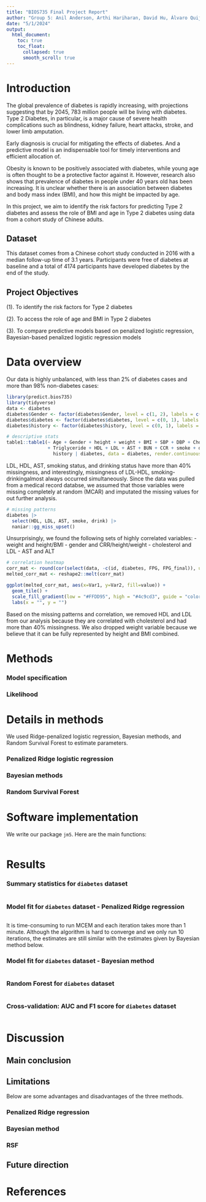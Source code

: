 ```yaml
---
title: "BIOS735 Final Project Report"
author: "Group 5: Anil Anderson, Arthi Hariharan, David Hu, Álvaro Quijano, Yumei Yang"
date: "5/1/2024"
output:
  html_document:
    toc: true
    toc_float:
      collapsed: true
      smooth_scroll: true
---
```


# Introduction
The global prevalence of diabetes is rapidly increasing, with projections suggesting that by 2045, 783 million people will be living with diabetes. Type 2 Diabetes, in particular, is a major cause of severe health complications such as blindness, kidney failure, heart attacks, stroke, and lower limb amputation. 

Early diagnosis is crucial for mitigating the effects of diabetes. And a predictive model is an indispensable tool for timely interventions and efficient allocation of. 

Obesity is known to be positively associated with diabetes, while young age is often thought to be a protective factor against it. However, research also shows that prevalence of diabetes in people under 40 years old has been increasing. It is unclear whether there is an association between diabetes and body mass index (BMI), and how this might be impacted by age. 

In this project, we aim to identify the risk factors for predicting Type 2 diabetes and assess the role of BMI and age in Type 2 diabetes using data from a cohort study of Chinese adults.

## Dataset

This dataset comes from a Chinese cohort study conducted in 2016 with a median follow-up time of 3.1 years. Participants were free of diabetes at baseline and a total of 4174 participants have developed diabetes by the end of the study.

## Project Objectives

(1). To identify the risk factors for Type 2 diabetes

(2). To access the role of age and BMI in Type 2 diabetes

(3). To compare predictive models based on penalized logistic regression, Bayesian-based penalized logistic regression models

# Data overview

Our data is highly unbalanced, with less than 2% of diabetes cases and more than 98% non-diabetes cases:

```r
library(predict.bios735)
library(tidyverse)
data <- diabetes
diabetes$Gender <- factor(diabetes$Gender, level = c(1, 2), labels = c("Male", "Female"))
diabetes$diabetes <- factor(diabetes$diabetes, level = c(0, 1), labels = c("Non-diabetes", "Diabetes"))
diabetes$history <- factor(diabetes$history, level = c(0, 1), labels = c("N", "Y"))

# descriptive stats
table1::table1(~ Age + Gender + height + weight + BMI + SBP + DBP + Cholesterol 
               + Triglyceride + HDL + LDL + AST + BUN + CCR + smoke + drink + 
                 history | diabetes, data = diabetes, render.continuous=c(.="Mean (SD)"))
```

LDL, HDL, AST, smoking status, and drinking status have more than 40% missingness, and interestingly, missingness of LDL-HDL, smoking-drinkingalmost always occurred simultaneously. Since the data was pulled from a medical record databse, we assumed that those variables were missing completely at random (MCAR) and imputated the missing values for out further analysis. 

```r
# missing patterns
diabetes |>
  select(HDL, LDL, AST, smoke, drink) |>
  naniar::gg_miss_upset()
```

Unsurprisingly, we found the following sets of highly correlated variables:
- weight and height/BMI
- gender and CRR/height/weight
- cholesterol and LDL
- AST and ALT


```r
# correlation heatmap
corr_mat <- round(cor(select(data, -c(id, diabetes, FPG, FPG_final)), use = "complete.obs"),2)
melted_corr_mat <- reshape2::melt(corr_mat)

ggplot(melted_corr_mat, aes(x=Var1, y=Var2, fill=value)) + 
  geom_tile() +
  scale_fill_gradient(low = "#FFDD95", high = "#4c9cd3", guide = "colorbar") +
  labs(x = "", y = "")
```

Based on the missing patterns and correlation, we removed HDL and LDL from our analysis because they are correlated with cholesterol and had more than 40% missingness. We also dropped weight variable because we believe that it can be fully represented by height and BMI combined.

# Methods 



### Model specification



### Likelihood


# Details in methods

We used Ridge-penalized logistic regression, Bayesian methods, and Random Survival Forest to estimate parameters.

### Penalized Ridge logistic regression


### Bayesian methods


### Random Survival Forest


# Software implementation

We write our package `jm5`. Here are the main functions:

```r

```

# Results 


### Summary statistics for `diabetes` dataset

```r

```



### Model fit for `diabetes` dataset - Penalized Ridge regression 

```r

```

It is time-consuming to run MCEM and each iteration takes more than 1 minute. Although the algorithm is hard to converge and we only run 10 iterations, the estimates are still similar with the estimates given by Bayesian method below.

### Model fit for `diabetes` dataset - Bayesian method

```r

```

### Random Forest for `diabetes` dataset

```r

```


### Cross-validation: AUC and F1 score for `diabetes` dataset


```r

```

# Discussion



## Main conclusion


## Limitations

Below are some advantages and disadvantages of the three methods.

### Penalized Ridge regression 



### Bayesian method


### RSF


## Future direction


# References 


